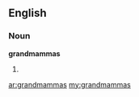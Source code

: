 ==English==

===Noun===
'''grandmammas'''

#{{plural of|grandmamma}}

[[ar:grandmammas]]
[[my:grandmammas]]